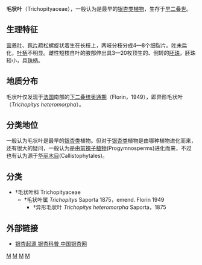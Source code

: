 {{Speciesbox
| taxon = Trichopitys heteromorpha
| authority = Saporta，1875
| name='''异形毛状叶'''
| fossil_range=[[二叠纪|早二叠世]]
| parent_authority = Saporta 1875，emend. Florin 1949
}}
'''毛状叶'''（Trichopityaceae），一般认为是最早的[[银杏目|银杏类]][[植物|植物]]，生存于[[二叠纪|早二叠世]]。

==生理特征==
[[营养器官|营养叶]]、[[苞片|苞片]]疏松螺旋状着生在长枝上，两岐分枝分成4—8个细裂片。[[叶|叶]]未扁化，[[叶柄|叶柄]]不明显。雌性短枝自叶的腋部伸出具3—20枚顶生的、倒转的[[胚珠|胚珠]]，胚珠较小，具[[珠柄|珠柄]]。

==地质分布==
毛状叶仅发现于[[法国|法国]]南部的[[二叠纪|下二叠统]][[奥通期|奥通期]]（Florin，1949），即异形毛状叶（''Trichopitys heteromorpha''）。

==分类地位==
一般认为毛状叶是最早的[[银杏目|银杏类]]植物。但对于[[银杏目|银杏类]]植物是由哪种植物进化而来，还有很大的疑问，一般认为是由[[前裸子植物|前裸子植物]](Progymnosperms)进化而来，不过也有认为源于[[华丽木目|华丽木目]](Callistophytales)。

==分类==
*†毛状叶科 Trichopityaceae
**†毛状叶属 ''Trichopitys'' Saporta 1875，emend. Florin 1949
***†异形毛状叶 ''Trichopitys heteromorpha'' Saporta，1875

==外部链接==
*[http://www.nationaltree.cn/article/s/580620-203905-11.htm 银杏起源 银杏科普 中国银杏网]{{dead link|date=2018年3月 |bot=InternetArchiveBot |fix-attempted=yes }}
{{taxonbar}}
[[Category:史前植物|M]]
[[Category:种子植物|M]]
[[Category:银杏目|M]]
[[Category:1875年描述的植物|M]]